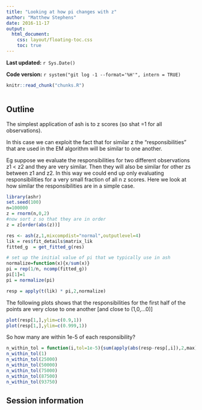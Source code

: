 ```yaml
---
title: "Looking at how pi changes with z"
author: "Matthew Stephens"
date: 2016-11-17
output: 
  html_document:
    css: layout/floating-toc.css
    toc: true
---
```


**Last updated:** `r Sys.Date()`

**Code version:** `r system("git log -1 --format='%H'", intern = TRUE)`

```r
knitr::read_chunk("chunks.R")
```

```r
```

## Outline

The simplest application of ash is to z scores (so shat =1 for all observations).

In this case we can exploit the fact that for similar z the "responsibilities"
that are used in the EM algorithm will be similar to one another.

Eg suppose we evaluate the responsibilities for two different observations z1 < z2
and they are very similar. Then they will also be similar for other zs between z1 and z2.
In this way we could end up only evaluating responsibilities for a very small fraction
of all n z scores. Here we look at how similar the responsibilities are in a simple case.

```r
library(ashr)
set.seed(100)
n=100000
z = rnorm(n,0,2)
#now sort z so that they are in order
z = z[order(abs(z))]

res <- ash(z,1,mixcompdist="normal",outputlevel=4)
lik = res$fit_details$matrix_lik
fitted_g  = get_fitted_g(res)

# set up the initial value of pi that we typically use in ash
normalize=function(x){x/sum(x)}
pi = rep(1/n, ncomp(fitted_g))
pi[1]=1
pi = normalize(pi)

resp = apply(t(lik) * pi,2,normalize)


```

The following plots shows that the responsibilities for the first half of the 
points are very close to one another [and close to (1,0,...0)] 
```r
plot(resp[1,],ylim=c(0.9,1))
plot(resp[1,],ylim=c(0.999,1))
```

So how many are within 1e-5 of each responsibility?
```r
n_within_tol = function(i,tol=1e-5){sum(apply(abs(resp-resp[,i]),2,max)<tol)}
n_within_tol(1)
n_within_tol(25000)
n_within_tol(50000)
n_within_tol(75000)
n_within_tol(87500)
n_within_tol(93750)
```


## Session information

```r
```
